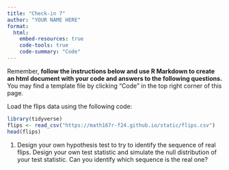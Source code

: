 ```yaml
---
title: "Check-in 7"
author: "YOUR NAME HERE"
format: 
  html:
    embed-resources: true
    code-tools: true
    code-summary: "Code"
---
```


Remember, **follow the instructions below and use R Markdown to create an html document with your code and answers to the following questions.** You may find a template file by clicking "Code" in the top right corner of this page.

Load the flips data using the following code:

```r
library(tidyverse)
flips <- read_csv("https://math167r-f24.github.io/static/flips.csv")
head(flips)
```

1. Design your own hypothesis test to try to identify the sequence of real flips. Design your own test statistic and simulate the null distribution of your test statistic. Can you identify which sequence is the real one?




